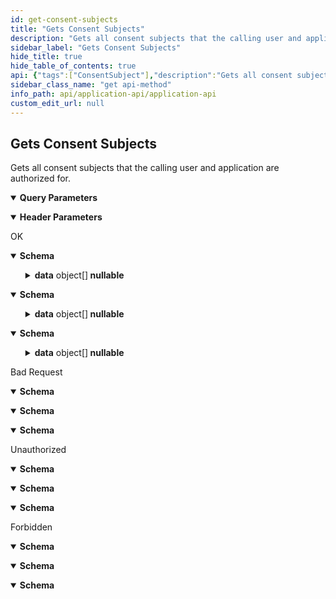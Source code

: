 ```yaml
---
id: get-consent-subjects
title: "Gets Consent Subjects"
description: "Gets all consent subjects that the calling user and application are authorized for."
sidebar_label: "Gets Consent Subjects"
hide_title: true
hide_table_of_contents: true
api: {"tags":["ConsentSubject"],"description":"Gets all consent subjects that the calling user and application are authorized for.","operationId":"GetConsentSubjects","parameters":[{"name":"locale","in":"query","description":"Optional locale.","schema":{"type":"string"}},{"name":"tapio-application-id","in":"header","description":"Use to specify a tapio application ID, in case your Entra ID client application is assigned to more than one tapio application.","schema":{"type":"string","format":"uuid","description":"Use to specify a tapio application ID, in case your Entra ID client application is assigned to more than one tapio application.","title":"ApplicationIdHeader"}},{"name":"api-version","required":true,"in":"header","description":"Use to specify the version of the API you want to use. Currently, only \"v1\" is supported.","schema":{"type":"string","enum":["v1"],"description":"Use to specify the version of the API you want to use. Currently, only \"v1\" is supported.","title":"ApiVersionHeader"}}],"responses":{"200":{"description":"OK","content":{"text/plain":{"schema":{"type":"object","properties":{"data":{"type":"array","items":{"type":"object","properties":{"id":{"type":"string","description":"Subject ID.","format":"uuid"},"displayName":{"type":"string","description":"Display name of the subject.","nullable":true},"content":{"type":"object","additionalProperties":{"type":"array","items":"circular(JToken)","title":"JToken"},"description":"Localized content of the subject to be displayed to the user.","nullable":true}},"additionalProperties":false,"description":"Consent subject response.","title":"ConsentSubjectResponse"},"description":"Data.","nullable":true}},"additionalProperties":false,"description":"Collection response.","title":"ConsentSubjectResponseCollectionResponse"}},"application/json":{"schema":{"type":"object","properties":{"data":{"type":"array","items":{"type":"object","properties":{"id":{"type":"string","description":"Subject ID.","format":"uuid"},"displayName":{"type":"string","description":"Display name of the subject.","nullable":true},"content":{"type":"object","additionalProperties":{"type":"array","items":"circular(JToken)","title":"JToken"},"description":"Localized content of the subject to be displayed to the user.","nullable":true}},"additionalProperties":false,"description":"Consent subject response.","title":"ConsentSubjectResponse"},"description":"Data.","nullable":true}},"additionalProperties":false,"description":"Collection response.","title":"ConsentSubjectResponseCollectionResponse"}},"text/json":{"schema":{"type":"object","properties":{"data":{"type":"array","items":{"type":"object","properties":{"id":{"type":"string","description":"Subject ID.","format":"uuid"},"displayName":{"type":"string","description":"Display name of the subject.","nullable":true},"content":{"type":"object","additionalProperties":{"type":"array","items":"circular(JToken)","title":"JToken"},"description":"Localized content of the subject to be displayed to the user.","nullable":true}},"additionalProperties":false,"description":"Consent subject response.","title":"ConsentSubjectResponse"},"description":"Data.","nullable":true}},"additionalProperties":false,"description":"Collection response.","title":"ConsentSubjectResponseCollectionResponse"}}}},"400":{"description":"Bad Request","content":{"text/plain":{"schema":{"type":"object","properties":{"message":{"type":"string","description":"Error message.","nullable":true},"details":{"type":"array","items":{"type":"string"},"description":"Error details.","nullable":true}},"additionalProperties":false,"description":"Error response.","title":"ErrorResponse"}},"application/json":{"schema":{"type":"object","properties":{"message":{"type":"string","description":"Error message.","nullable":true},"details":{"type":"array","items":{"type":"string"},"description":"Error details.","nullable":true}},"additionalProperties":false,"description":"Error response.","title":"ErrorResponse"}},"text/json":{"schema":{"type":"object","properties":{"message":{"type":"string","description":"Error message.","nullable":true},"details":{"type":"array","items":{"type":"string"},"description":"Error details.","nullable":true}},"additionalProperties":false,"description":"Error response.","title":"ErrorResponse"}}}},"401":{"description":"Unauthorized","content":{"text/plain":{"schema":{"type":"object","properties":{"message":{"type":"string","description":"Error message.","nullable":true},"details":{"type":"array","items":{"type":"string"},"description":"Error details.","nullable":true}},"additionalProperties":false,"description":"Error response.","title":"ErrorResponse"}},"application/json":{"schema":{"type":"object","properties":{"message":{"type":"string","description":"Error message.","nullable":true},"details":{"type":"array","items":{"type":"string"},"description":"Error details.","nullable":true}},"additionalProperties":false,"description":"Error response.","title":"ErrorResponse"}},"text/json":{"schema":{"type":"object","properties":{"message":{"type":"string","description":"Error message.","nullable":true},"details":{"type":"array","items":{"type":"string"},"description":"Error details.","nullable":true}},"additionalProperties":false,"description":"Error response.","title":"ErrorResponse"}}}},"403":{"description":"Forbidden","content":{"text/plain":{"schema":{"type":"object","properties":{"message":{"type":"string","description":"Error message.","nullable":true},"details":{"type":"array","items":{"type":"string"},"description":"Error details.","nullable":true}},"additionalProperties":false,"description":"Error response.","title":"ErrorResponse"}},"application/json":{"schema":{"type":"object","properties":{"message":{"type":"string","description":"Error message.","nullable":true},"details":{"type":"array","items":{"type":"string"},"description":"Error details.","nullable":true}},"additionalProperties":false,"description":"Error response.","title":"ErrorResponse"}},"text/json":{"schema":{"type":"object","properties":{"message":{"type":"string","description":"Error message.","nullable":true},"details":{"type":"array","items":{"type":"string"},"description":"Error details.","nullable":true}},"additionalProperties":false,"description":"Error response.","title":"ErrorResponse"}}}}},"method":"get","path":"/api/v1/consentSubjects","servers":[{"url":"https://api.tapio.one/application/"}],"security":[{"oauth2":[]}],"securitySchemes":{"oauth2":{"type":"oauth2","flows":{"implicit":{"authorizationUrl":"https://login.mywoodworld.one/03b4d4b8-81f1-4289-a690-4eba29b17ca1/B2C_1A_Tapio_Signin_Short/oauth2/v2.0/authorize","scopes":{"openid":"openid","https://tapiotest.onmicrosoft.com/c558941b-91c1-4f26-b364-ecac3ca74904/Consent.ReadWrite":"read and write consent"}}}}},"info":{"title":"Application API","description":"tapio's Application API enables third party applications to interact with tapio on behalf of their users.","termsOfService":"https://tapio.one/en/tapio-terms-of-use","contact":{"name":"tapio GmbH","url":"https://tapio.one","email":"developer@tapio.one"},"version":"1"},"postman":{"name":"Gets Consent Subjects","description":{"content":"Gets all consent subjects that the calling user and application are authorized for.","type":"text/plain"},"url":{"path":["api","v1","consentSubjects"],"host":["{{baseUrl}}"],"query":[{"disabled":false,"description":{"content":"Optional locale.","type":"text/plain"},"key":"locale","value":""}],"variable":[]},"header":[{"disabled":false,"description":{"content":"Use to specify a tapio application ID, in case your Entra ID client application is assigned to more than one tapio application.","type":"text/plain"},"key":"tapio-application-id","value":""},{"disabled":false,"description":{"content":"(Required) Use to specify the version of the API you want to use. Currently, only \"v1\" is supported.","type":"text/plain"},"key":"api-version","value":""},{"key":"Accept","value":"text/plain"}],"method":"GET"}}
sidebar_class_name: "get api-method"
info_path: api/application-api/application-api
custom_edit_url: null
---
```



## Gets Consent Subjects



Gets all consent subjects that the calling user and application are authorized for.

<details style={{"marginBottom":"1rem"}} data-collapsed={false} open={true}><summary style={{}}><strong>Query Parameters</strong></summary><div><ul><ParamsItem className={"paramsItem"} param={{"name":"locale","in":"query","description":"Optional locale.","schema":{"type":"string"}}}></ParamsItem></ul></div></details><details style={{"marginBottom":"1rem"}} data-collapsed={false} open={true}><summary style={{}}><strong>Header Parameters</strong></summary><div><ul><ParamsItem className={"paramsItem"} param={{"name":"tapio-application-id","in":"header","description":"Use to specify a tapio application ID, in case your Entra ID client application is assigned to more than one tapio application.","schema":{"type":"string","format":"uuid","description":"Use to specify a tapio application ID, in case your Entra ID client application is assigned to more than one tapio application.","title":"ApplicationIdHeader"}}}></ParamsItem><ParamsItem className={"paramsItem"} param={{"name":"api-version","required":true,"in":"header","description":"Use to specify the version of the API you want to use. Currently, only \"v1\" is supported.","schema":{"type":"string","enum":["v1"],"description":"Use to specify the version of the API you want to use. Currently, only \"v1\" is supported.","title":"ApiVersionHeader"}}}></ParamsItem></ul></div></details><div><ApiTabs><TabItem label={"200"} value={"200"}><div>

OK

</div><div><MimeTabs schemaType={"response"}><TabItem label={"text/plain"} value={"text/plain"}><SchemaTabs><TabItem label={"Schema"} value={"Schema"}><details style={{}} data-collapsed={false} open={true}><summary style={{"textAlign":"left"}}><strong>Schema</strong></summary><div style={{"textAlign":"left","marginLeft":"1rem"}}></div><ul style={{"marginLeft":"1rem"}}><SchemaItem collapsible={true} className={"schemaItem"}><details style={{}}><summary style={{}}><strong>data</strong><span style={{"opacity":"0.6"}}> object[]</span><strong style={{"fontSize":"var(--ifm-code-font-size)","color":"var(--openapi-nullable)"}}> nullable</strong></summary><div style={{"marginLeft":"1rem"}}><div style={{"marginTop":".5rem","marginBottom":".5rem"}}>

Data.

</div><li><div style={{"fontSize":"var(--ifm-code-font-size)","opacity":"0.6","marginLeft":"-.5rem","paddingBottom":".5rem"}}>Array [</div></li><SchemaItem collapsible={false} name={"id"} required={false} schemaName={"uuid"} qualifierMessage={undefined} schema={{"type":"string","description":"Subject ID.","format":"uuid"}}></SchemaItem><SchemaItem collapsible={false} name={"displayName"} required={false} schemaName={"string"} qualifierMessage={undefined} schema={{"type":"string","description":"Display name of the subject.","nullable":true}}></SchemaItem><SchemaItem collapsible={true} className={"schemaItem"}><details style={{}}><summary style={{}}><strong>content</strong><span style={{"opacity":"0.6"}}> object</span><strong style={{"fontSize":"var(--ifm-code-font-size)","color":"var(--openapi-nullable)"}}> nullable</strong></summary><div style={{"marginLeft":"1rem"}}><div style={{"marginTop":".5rem","marginBottom":".5rem"}}>

Localized content of the subject to be displayed to the user.

</div><SchemaItem collapsible={true} className={"schemaItem"}><details style={{}}><summary style={{}}><strong>property name*</strong><span style={{"opacity":"0.6"}}> object (JToken)</span><strong style={{"fontSize":"var(--ifm-code-font-size)","color":"var(--openapi-nullable)"}}> nullable</strong></summary><div style={{"marginLeft":"1rem"}}><li><div style={{"fontSize":"var(--ifm-code-font-size)","opacity":"0.6","marginLeft":"-.5rem","paddingBottom":".5rem"}}>Array [</div></li><SchemaItem collapsible={false} name={"0"} required={false} schemaName={""} qualifierMessage={undefined} schema={"c"}></SchemaItem><SchemaItem collapsible={false} name={"1"} required={false} schemaName={""} qualifierMessage={undefined} schema={"i"}></SchemaItem><SchemaItem collapsible={false} name={"2"} required={false} schemaName={""} qualifierMessage={undefined} schema={"r"}></SchemaItem><SchemaItem collapsible={false} name={"3"} required={false} schemaName={""} qualifierMessage={undefined} schema={"c"}></SchemaItem><SchemaItem collapsible={false} name={"4"} required={false} schemaName={""} qualifierMessage={undefined} schema={"u"}></SchemaItem><SchemaItem collapsible={false} name={"5"} required={false} schemaName={""} qualifierMessage={undefined} schema={"l"}></SchemaItem><SchemaItem collapsible={false} name={"6"} required={false} schemaName={""} qualifierMessage={undefined} schema={"a"}></SchemaItem><SchemaItem collapsible={false} name={"7"} required={false} schemaName={""} qualifierMessage={undefined} schema={"r"}></SchemaItem><SchemaItem collapsible={false} name={"8"} required={false} schemaName={""} qualifierMessage={undefined} schema={"("}></SchemaItem><SchemaItem collapsible={false} name={"9"} required={false} schemaName={""} qualifierMessage={undefined} schema={"J"}></SchemaItem><SchemaItem collapsible={false} name={"10"} required={false} schemaName={""} qualifierMessage={undefined} schema={"T"}></SchemaItem><SchemaItem collapsible={false} name={"11"} required={false} schemaName={""} qualifierMessage={undefined} schema={"o"}></SchemaItem><SchemaItem collapsible={false} name={"12"} required={false} schemaName={""} qualifierMessage={undefined} schema={"k"}></SchemaItem><SchemaItem collapsible={false} name={"13"} required={false} schemaName={""} qualifierMessage={undefined} schema={"e"}></SchemaItem><SchemaItem collapsible={false} name={"14"} required={false} schemaName={""} qualifierMessage={undefined} schema={"n"}></SchemaItem><SchemaItem collapsible={false} name={"15"} required={false} schemaName={""} qualifierMessage={undefined} schema={")"}></SchemaItem><li><div style={{"fontSize":"var(--ifm-code-font-size)","opacity":"0.6","marginLeft":"-.5rem"}}>]</div></li></div></details></SchemaItem></div></details></SchemaItem><li><div style={{"fontSize":"var(--ifm-code-font-size)","opacity":"0.6","marginLeft":"-.5rem"}}>]</div></li></div></details></SchemaItem></ul></details></TabItem><TabItem label={"Example (from schema)"} value={"Example (from schema)"}><ResponseSamples responseExample={"{\n  \"data\": [\n    {\n      \"id\": \"3fa85f64-5717-4562-b3fc-2c963f66afa6\",\n      \"displayName\": \"string\",\n      \"content\": {}\n    }\n  ]\n}"} language={"json"}></ResponseSamples></TabItem></SchemaTabs></TabItem><TabItem label={"application/json"} value={"application/json"}><SchemaTabs><TabItem label={"Schema"} value={"Schema"}><details style={{}} data-collapsed={false} open={true}><summary style={{"textAlign":"left"}}><strong>Schema</strong></summary><div style={{"textAlign":"left","marginLeft":"1rem"}}></div><ul style={{"marginLeft":"1rem"}}><SchemaItem collapsible={true} className={"schemaItem"}><details style={{}}><summary style={{}}><strong>data</strong><span style={{"opacity":"0.6"}}> object[]</span><strong style={{"fontSize":"var(--ifm-code-font-size)","color":"var(--openapi-nullable)"}}> nullable</strong></summary><div style={{"marginLeft":"1rem"}}><div style={{"marginTop":".5rem","marginBottom":".5rem"}}>

Data.

</div><li><div style={{"fontSize":"var(--ifm-code-font-size)","opacity":"0.6","marginLeft":"-.5rem","paddingBottom":".5rem"}}>Array [</div></li><SchemaItem collapsible={false} name={"id"} required={false} schemaName={"uuid"} qualifierMessage={undefined} schema={{"type":"string","description":"Subject ID.","format":"uuid"}}></SchemaItem><SchemaItem collapsible={false} name={"displayName"} required={false} schemaName={"string"} qualifierMessage={undefined} schema={{"type":"string","description":"Display name of the subject.","nullable":true}}></SchemaItem><SchemaItem collapsible={true} className={"schemaItem"}><details style={{}}><summary style={{}}><strong>content</strong><span style={{"opacity":"0.6"}}> object</span><strong style={{"fontSize":"var(--ifm-code-font-size)","color":"var(--openapi-nullable)"}}> nullable</strong></summary><div style={{"marginLeft":"1rem"}}><div style={{"marginTop":".5rem","marginBottom":".5rem"}}>

Localized content of the subject to be displayed to the user.

</div><SchemaItem collapsible={true} className={"schemaItem"}><details style={{}}><summary style={{}}><strong>property name*</strong><span style={{"opacity":"0.6"}}> object (JToken)</span><strong style={{"fontSize":"var(--ifm-code-font-size)","color":"var(--openapi-nullable)"}}> nullable</strong></summary><div style={{"marginLeft":"1rem"}}><li><div style={{"fontSize":"var(--ifm-code-font-size)","opacity":"0.6","marginLeft":"-.5rem","paddingBottom":".5rem"}}>Array [</div></li><SchemaItem collapsible={false} name={"0"} required={false} schemaName={""} qualifierMessage={undefined} schema={"c"}></SchemaItem><SchemaItem collapsible={false} name={"1"} required={false} schemaName={""} qualifierMessage={undefined} schema={"i"}></SchemaItem><SchemaItem collapsible={false} name={"2"} required={false} schemaName={""} qualifierMessage={undefined} schema={"r"}></SchemaItem><SchemaItem collapsible={false} name={"3"} required={false} schemaName={""} qualifierMessage={undefined} schema={"c"}></SchemaItem><SchemaItem collapsible={false} name={"4"} required={false} schemaName={""} qualifierMessage={undefined} schema={"u"}></SchemaItem><SchemaItem collapsible={false} name={"5"} required={false} schemaName={""} qualifierMessage={undefined} schema={"l"}></SchemaItem><SchemaItem collapsible={false} name={"6"} required={false} schemaName={""} qualifierMessage={undefined} schema={"a"}></SchemaItem><SchemaItem collapsible={false} name={"7"} required={false} schemaName={""} qualifierMessage={undefined} schema={"r"}></SchemaItem><SchemaItem collapsible={false} name={"8"} required={false} schemaName={""} qualifierMessage={undefined} schema={"("}></SchemaItem><SchemaItem collapsible={false} name={"9"} required={false} schemaName={""} qualifierMessage={undefined} schema={"J"}></SchemaItem><SchemaItem collapsible={false} name={"10"} required={false} schemaName={""} qualifierMessage={undefined} schema={"T"}></SchemaItem><SchemaItem collapsible={false} name={"11"} required={false} schemaName={""} qualifierMessage={undefined} schema={"o"}></SchemaItem><SchemaItem collapsible={false} name={"12"} required={false} schemaName={""} qualifierMessage={undefined} schema={"k"}></SchemaItem><SchemaItem collapsible={false} name={"13"} required={false} schemaName={""} qualifierMessage={undefined} schema={"e"}></SchemaItem><SchemaItem collapsible={false} name={"14"} required={false} schemaName={""} qualifierMessage={undefined} schema={"n"}></SchemaItem><SchemaItem collapsible={false} name={"15"} required={false} schemaName={""} qualifierMessage={undefined} schema={")"}></SchemaItem><li><div style={{"fontSize":"var(--ifm-code-font-size)","opacity":"0.6","marginLeft":"-.5rem"}}>]</div></li></div></details></SchemaItem></div></details></SchemaItem><li><div style={{"fontSize":"var(--ifm-code-font-size)","opacity":"0.6","marginLeft":"-.5rem"}}>]</div></li></div></details></SchemaItem></ul></details></TabItem><TabItem label={"Example (from schema)"} value={"Example (from schema)"}><ResponseSamples responseExample={"{\n  \"data\": [\n    {\n      \"id\": \"3fa85f64-5717-4562-b3fc-2c963f66afa6\",\n      \"displayName\": \"string\",\n      \"content\": {}\n    }\n  ]\n}"} language={"json"}></ResponseSamples></TabItem></SchemaTabs></TabItem><TabItem label={"text/json"} value={"text/json"}><SchemaTabs><TabItem label={"Schema"} value={"Schema"}><details style={{}} data-collapsed={false} open={true}><summary style={{"textAlign":"left"}}><strong>Schema</strong></summary><div style={{"textAlign":"left","marginLeft":"1rem"}}></div><ul style={{"marginLeft":"1rem"}}><SchemaItem collapsible={true} className={"schemaItem"}><details style={{}}><summary style={{}}><strong>data</strong><span style={{"opacity":"0.6"}}> object[]</span><strong style={{"fontSize":"var(--ifm-code-font-size)","color":"var(--openapi-nullable)"}}> nullable</strong></summary><div style={{"marginLeft":"1rem"}}><div style={{"marginTop":".5rem","marginBottom":".5rem"}}>

Data.

</div><li><div style={{"fontSize":"var(--ifm-code-font-size)","opacity":"0.6","marginLeft":"-.5rem","paddingBottom":".5rem"}}>Array [</div></li><SchemaItem collapsible={false} name={"id"} required={false} schemaName={"uuid"} qualifierMessage={undefined} schema={{"type":"string","description":"Subject ID.","format":"uuid"}}></SchemaItem><SchemaItem collapsible={false} name={"displayName"} required={false} schemaName={"string"} qualifierMessage={undefined} schema={{"type":"string","description":"Display name of the subject.","nullable":true}}></SchemaItem><SchemaItem collapsible={true} className={"schemaItem"}><details style={{}}><summary style={{}}><strong>content</strong><span style={{"opacity":"0.6"}}> object</span><strong style={{"fontSize":"var(--ifm-code-font-size)","color":"var(--openapi-nullable)"}}> nullable</strong></summary><div style={{"marginLeft":"1rem"}}><div style={{"marginTop":".5rem","marginBottom":".5rem"}}>

Localized content of the subject to be displayed to the user.

</div><SchemaItem collapsible={true} className={"schemaItem"}><details style={{}}><summary style={{}}><strong>property name*</strong><span style={{"opacity":"0.6"}}> object (JToken)</span><strong style={{"fontSize":"var(--ifm-code-font-size)","color":"var(--openapi-nullable)"}}> nullable</strong></summary><div style={{"marginLeft":"1rem"}}><li><div style={{"fontSize":"var(--ifm-code-font-size)","opacity":"0.6","marginLeft":"-.5rem","paddingBottom":".5rem"}}>Array [</div></li><SchemaItem collapsible={false} name={"0"} required={false} schemaName={""} qualifierMessage={undefined} schema={"c"}></SchemaItem><SchemaItem collapsible={false} name={"1"} required={false} schemaName={""} qualifierMessage={undefined} schema={"i"}></SchemaItem><SchemaItem collapsible={false} name={"2"} required={false} schemaName={""} qualifierMessage={undefined} schema={"r"}></SchemaItem><SchemaItem collapsible={false} name={"3"} required={false} schemaName={""} qualifierMessage={undefined} schema={"c"}></SchemaItem><SchemaItem collapsible={false} name={"4"} required={false} schemaName={""} qualifierMessage={undefined} schema={"u"}></SchemaItem><SchemaItem collapsible={false} name={"5"} required={false} schemaName={""} qualifierMessage={undefined} schema={"l"}></SchemaItem><SchemaItem collapsible={false} name={"6"} required={false} schemaName={""} qualifierMessage={undefined} schema={"a"}></SchemaItem><SchemaItem collapsible={false} name={"7"} required={false} schemaName={""} qualifierMessage={undefined} schema={"r"}></SchemaItem><SchemaItem collapsible={false} name={"8"} required={false} schemaName={""} qualifierMessage={undefined} schema={"("}></SchemaItem><SchemaItem collapsible={false} name={"9"} required={false} schemaName={""} qualifierMessage={undefined} schema={"J"}></SchemaItem><SchemaItem collapsible={false} name={"10"} required={false} schemaName={""} qualifierMessage={undefined} schema={"T"}></SchemaItem><SchemaItem collapsible={false} name={"11"} required={false} schemaName={""} qualifierMessage={undefined} schema={"o"}></SchemaItem><SchemaItem collapsible={false} name={"12"} required={false} schemaName={""} qualifierMessage={undefined} schema={"k"}></SchemaItem><SchemaItem collapsible={false} name={"13"} required={false} schemaName={""} qualifierMessage={undefined} schema={"e"}></SchemaItem><SchemaItem collapsible={false} name={"14"} required={false} schemaName={""} qualifierMessage={undefined} schema={"n"}></SchemaItem><SchemaItem collapsible={false} name={"15"} required={false} schemaName={""} qualifierMessage={undefined} schema={")"}></SchemaItem><li><div style={{"fontSize":"var(--ifm-code-font-size)","opacity":"0.6","marginLeft":"-.5rem"}}>]</div></li></div></details></SchemaItem></div></details></SchemaItem><li><div style={{"fontSize":"var(--ifm-code-font-size)","opacity":"0.6","marginLeft":"-.5rem"}}>]</div></li></div></details></SchemaItem></ul></details></TabItem><TabItem label={"Example (from schema)"} value={"Example (from schema)"}><ResponseSamples responseExample={"{\n  \"data\": [\n    {\n      \"id\": \"3fa85f64-5717-4562-b3fc-2c963f66afa6\",\n      \"displayName\": \"string\",\n      \"content\": {}\n    }\n  ]\n}"} language={"json"}></ResponseSamples></TabItem></SchemaTabs></TabItem></MimeTabs></div></TabItem><TabItem label={"400"} value={"400"}><div>

Bad Request

</div><div><MimeTabs schemaType={"response"}><TabItem label={"text/plain"} value={"text/plain"}><SchemaTabs><TabItem label={"Schema"} value={"Schema"}><details style={{}} data-collapsed={false} open={true}><summary style={{"textAlign":"left"}}><strong>Schema</strong></summary><div style={{"textAlign":"left","marginLeft":"1rem"}}></div><ul style={{"marginLeft":"1rem"}}><SchemaItem collapsible={false} name={"message"} required={false} schemaName={"string"} qualifierMessage={undefined} schema={{"type":"string","description":"Error message.","nullable":true}}></SchemaItem><SchemaItem collapsible={false} name={"details"} required={false} schemaName={"string[]"} qualifierMessage={undefined} schema={{"type":"array","items":{"type":"string"},"description":"Error details.","nullable":true}}></SchemaItem></ul></details></TabItem><TabItem label={"Example (from schema)"} value={"Example (from schema)"}><ResponseSamples responseExample={"{\n  \"message\": \"string\",\n  \"details\": [\n    \"string\"\n  ]\n}"} language={"json"}></ResponseSamples></TabItem></SchemaTabs></TabItem><TabItem label={"application/json"} value={"application/json"}><SchemaTabs><TabItem label={"Schema"} value={"Schema"}><details style={{}} data-collapsed={false} open={true}><summary style={{"textAlign":"left"}}><strong>Schema</strong></summary><div style={{"textAlign":"left","marginLeft":"1rem"}}></div><ul style={{"marginLeft":"1rem"}}><SchemaItem collapsible={false} name={"message"} required={false} schemaName={"string"} qualifierMessage={undefined} schema={{"type":"string","description":"Error message.","nullable":true}}></SchemaItem><SchemaItem collapsible={false} name={"details"} required={false} schemaName={"string[]"} qualifierMessage={undefined} schema={{"type":"array","items":{"type":"string"},"description":"Error details.","nullable":true}}></SchemaItem></ul></details></TabItem><TabItem label={"Example (from schema)"} value={"Example (from schema)"}><ResponseSamples responseExample={"{\n  \"message\": \"string\",\n  \"details\": [\n    \"string\"\n  ]\n}"} language={"json"}></ResponseSamples></TabItem></SchemaTabs></TabItem><TabItem label={"text/json"} value={"text/json"}><SchemaTabs><TabItem label={"Schema"} value={"Schema"}><details style={{}} data-collapsed={false} open={true}><summary style={{"textAlign":"left"}}><strong>Schema</strong></summary><div style={{"textAlign":"left","marginLeft":"1rem"}}></div><ul style={{"marginLeft":"1rem"}}><SchemaItem collapsible={false} name={"message"} required={false} schemaName={"string"} qualifierMessage={undefined} schema={{"type":"string","description":"Error message.","nullable":true}}></SchemaItem><SchemaItem collapsible={false} name={"details"} required={false} schemaName={"string[]"} qualifierMessage={undefined} schema={{"type":"array","items":{"type":"string"},"description":"Error details.","nullable":true}}></SchemaItem></ul></details></TabItem><TabItem label={"Example (from schema)"} value={"Example (from schema)"}><ResponseSamples responseExample={"{\n  \"message\": \"string\",\n  \"details\": [\n    \"string\"\n  ]\n}"} language={"json"}></ResponseSamples></TabItem></SchemaTabs></TabItem></MimeTabs></div></TabItem><TabItem label={"401"} value={"401"}><div>

Unauthorized

</div><div><MimeTabs schemaType={"response"}><TabItem label={"text/plain"} value={"text/plain"}><SchemaTabs><TabItem label={"Schema"} value={"Schema"}><details style={{}} data-collapsed={false} open={true}><summary style={{"textAlign":"left"}}><strong>Schema</strong></summary><div style={{"textAlign":"left","marginLeft":"1rem"}}></div><ul style={{"marginLeft":"1rem"}}><SchemaItem collapsible={false} name={"message"} required={false} schemaName={"string"} qualifierMessage={undefined} schema={{"type":"string","description":"Error message.","nullable":true}}></SchemaItem><SchemaItem collapsible={false} name={"details"} required={false} schemaName={"string[]"} qualifierMessage={undefined} schema={{"type":"array","items":{"type":"string"},"description":"Error details.","nullable":true}}></SchemaItem></ul></details></TabItem><TabItem label={"Example (from schema)"} value={"Example (from schema)"}><ResponseSamples responseExample={"{\n  \"message\": \"string\",\n  \"details\": [\n    \"string\"\n  ]\n}"} language={"json"}></ResponseSamples></TabItem></SchemaTabs></TabItem><TabItem label={"application/json"} value={"application/json"}><SchemaTabs><TabItem label={"Schema"} value={"Schema"}><details style={{}} data-collapsed={false} open={true}><summary style={{"textAlign":"left"}}><strong>Schema</strong></summary><div style={{"textAlign":"left","marginLeft":"1rem"}}></div><ul style={{"marginLeft":"1rem"}}><SchemaItem collapsible={false} name={"message"} required={false} schemaName={"string"} qualifierMessage={undefined} schema={{"type":"string","description":"Error message.","nullable":true}}></SchemaItem><SchemaItem collapsible={false} name={"details"} required={false} schemaName={"string[]"} qualifierMessage={undefined} schema={{"type":"array","items":{"type":"string"},"description":"Error details.","nullable":true}}></SchemaItem></ul></details></TabItem><TabItem label={"Example (from schema)"} value={"Example (from schema)"}><ResponseSamples responseExample={"{\n  \"message\": \"string\",\n  \"details\": [\n    \"string\"\n  ]\n}"} language={"json"}></ResponseSamples></TabItem></SchemaTabs></TabItem><TabItem label={"text/json"} value={"text/json"}><SchemaTabs><TabItem label={"Schema"} value={"Schema"}><details style={{}} data-collapsed={false} open={true}><summary style={{"textAlign":"left"}}><strong>Schema</strong></summary><div style={{"textAlign":"left","marginLeft":"1rem"}}></div><ul style={{"marginLeft":"1rem"}}><SchemaItem collapsible={false} name={"message"} required={false} schemaName={"string"} qualifierMessage={undefined} schema={{"type":"string","description":"Error message.","nullable":true}}></SchemaItem><SchemaItem collapsible={false} name={"details"} required={false} schemaName={"string[]"} qualifierMessage={undefined} schema={{"type":"array","items":{"type":"string"},"description":"Error details.","nullable":true}}></SchemaItem></ul></details></TabItem><TabItem label={"Example (from schema)"} value={"Example (from schema)"}><ResponseSamples responseExample={"{\n  \"message\": \"string\",\n  \"details\": [\n    \"string\"\n  ]\n}"} language={"json"}></ResponseSamples></TabItem></SchemaTabs></TabItem></MimeTabs></div></TabItem><TabItem label={"403"} value={"403"}><div>

Forbidden

</div><div><MimeTabs schemaType={"response"}><TabItem label={"text/plain"} value={"text/plain"}><SchemaTabs><TabItem label={"Schema"} value={"Schema"}><details style={{}} data-collapsed={false} open={true}><summary style={{"textAlign":"left"}}><strong>Schema</strong></summary><div style={{"textAlign":"left","marginLeft":"1rem"}}></div><ul style={{"marginLeft":"1rem"}}><SchemaItem collapsible={false} name={"message"} required={false} schemaName={"string"} qualifierMessage={undefined} schema={{"type":"string","description":"Error message.","nullable":true}}></SchemaItem><SchemaItem collapsible={false} name={"details"} required={false} schemaName={"string[]"} qualifierMessage={undefined} schema={{"type":"array","items":{"type":"string"},"description":"Error details.","nullable":true}}></SchemaItem></ul></details></TabItem><TabItem label={"Example (from schema)"} value={"Example (from schema)"}><ResponseSamples responseExample={"{\n  \"message\": \"string\",\n  \"details\": [\n    \"string\"\n  ]\n}"} language={"json"}></ResponseSamples></TabItem></SchemaTabs></TabItem><TabItem label={"application/json"} value={"application/json"}><SchemaTabs><TabItem label={"Schema"} value={"Schema"}><details style={{}} data-collapsed={false} open={true}><summary style={{"textAlign":"left"}}><strong>Schema</strong></summary><div style={{"textAlign":"left","marginLeft":"1rem"}}></div><ul style={{"marginLeft":"1rem"}}><SchemaItem collapsible={false} name={"message"} required={false} schemaName={"string"} qualifierMessage={undefined} schema={{"type":"string","description":"Error message.","nullable":true}}></SchemaItem><SchemaItem collapsible={false} name={"details"} required={false} schemaName={"string[]"} qualifierMessage={undefined} schema={{"type":"array","items":{"type":"string"},"description":"Error details.","nullable":true}}></SchemaItem></ul></details></TabItem><TabItem label={"Example (from schema)"} value={"Example (from schema)"}><ResponseSamples responseExample={"{\n  \"message\": \"string\",\n  \"details\": [\n    \"string\"\n  ]\n}"} language={"json"}></ResponseSamples></TabItem></SchemaTabs></TabItem><TabItem label={"text/json"} value={"text/json"}><SchemaTabs><TabItem label={"Schema"} value={"Schema"}><details style={{}} data-collapsed={false} open={true}><summary style={{"textAlign":"left"}}><strong>Schema</strong></summary><div style={{"textAlign":"left","marginLeft":"1rem"}}></div><ul style={{"marginLeft":"1rem"}}><SchemaItem collapsible={false} name={"message"} required={false} schemaName={"string"} qualifierMessage={undefined} schema={{"type":"string","description":"Error message.","nullable":true}}></SchemaItem><SchemaItem collapsible={false} name={"details"} required={false} schemaName={"string[]"} qualifierMessage={undefined} schema={{"type":"array","items":{"type":"string"},"description":"Error details.","nullable":true}}></SchemaItem></ul></details></TabItem><TabItem label={"Example (from schema)"} value={"Example (from schema)"}><ResponseSamples responseExample={"{\n  \"message\": \"string\",\n  \"details\": [\n    \"string\"\n  ]\n}"} language={"json"}></ResponseSamples></TabItem></SchemaTabs></TabItem></MimeTabs></div></TabItem></ApiTabs></div>
      